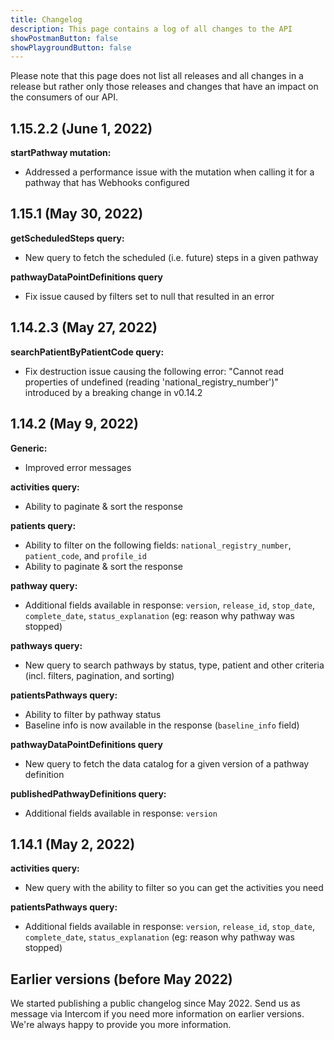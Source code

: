 ```yaml
---
title: Changelog
description: This page contains a log of all changes to the API
showPostmanButton: false
showPlaygroundButton: false
---
```


Please note that this page does not list all releases and all changes in a release but rather only those releases and changes that have an impact on the consumers of our API.

## 1.15.2.2 (June 1, 2022)

**startPathway mutation:**

- Addressed a performance issue with the mutation when calling it for a pathway that has Webhooks configured

## 1.15.1 (May 30, 2022)

**getScheduledSteps query:**

- New query to fetch the scheduled (i.e. future) steps in a given pathway

**pathwayDataPointDefinitions query**

- Fix issue caused by filters set to null that resulted in an error

## 1.14.2.3 (May 27, 2022)

**searchPatientByPatientCode query:**

- Fix destruction issue causing the following error: "Cannot read properties of undefined (reading 'national_registry_number')" introduced by a breaking change in v0.14.2

## 1.14.2 (May 9, 2022)

**Generic:**

- Improved error messages

**activities query:**

- Ability to paginate & sort the response

**patients query:**

- Ability to filter on the following fields: `national_registry_number`, `patient_code`, and `profile_id`
- Ability to paginate & sort the response

**pathway query:**

- Additional fields available in response: `version`, `release_id`, `stop_date`, `complete_date`, `status_explanation` (eg: reason why pathway was stopped)

**pathways query:**

- New query to search pathways by status, type, patient and other criteria (incl. filters, pagination, and sorting)

**patientsPathways query:**

- Ability to filter by pathway status
- Baseline info is now available in the response (`baseline_info` field)

**pathwayDataPointDefinitions query**

- New query to fetch the data catalog for a given version of a pathway definition

**publishedPathwayDefinitions query:**

- Additional fields available in response: `version`

## 1.14.1 (May 2, 2022)

**activities query:**

- New query with the ability to filter so you can get the activities you need

**patientsPathways query:**

- Additional fields available in response: `version`, `release_id`, `stop_date`, `complete_date`, `status_explanation` (eg: reason why pathway was stopped)

## Earlier versions (before May 2022)

We started publishing a public changelog since May 2022. Send us as message via Intercom if you need more information on earlier versions. We're always happy to provide you more information.
